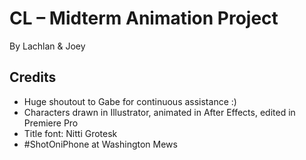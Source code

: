 
# CL – Midterm Animation Project

By Lachlan & Joey

<YouTube url="https://youtu.be/A2luYYOGm6Y" />

## Credits

- Huge shoutout to Gabe for continuous assistance :)
- Characters drawn in Illustrator, animated in After Effects, edited in Premiere Pro
- Title font: Nitti Grotesk
- #ShotOniPhone at Washington Mews
